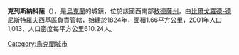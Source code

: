 {{unreferenced|time=2020-05-13T10:09:41+00:00}}
{{coord|46|20|4|N|30|5|29|E|scale:30000|display=title}}

'''克列斯納科薩'''（{{lang-uk|Красна Коса}}），是[[烏克蘭|烏克蘭]]的城鎮，位於該國西南部[[敖德薩州|敖德薩州]]，由[[比爾戈羅德-德尼斯特羅夫西基區|比爾戈羅德-德尼斯特羅夫西基區]]負責管轄，始建於1824年，面積1.66平方公里，2001年人口1,013，人口密度每平方公里610.24人。

{{Ukraine-geo-stub}}
[[Category:烏克蘭城市|Category:烏克蘭城市]]